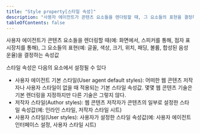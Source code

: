 ```yaml
---
title: "Style property[스타일 속성]"
description: "사용자 에이전트가 콘텐츠 요소들을 렌더링할 때, 그 요소들의 표현을 결정하는 속성값"
tableOfContents: false
---
```



사용자 에이전트가 콘텐츠 요소들을 렌더링할 때(예: 화면에서, 스피커를 통해, 점자 표시장치를 통해), 그 요소들의 표현(예: 글꼴, 색상, 크기, 위치, 패딩, 볼륨, 합성된 음성 운율)을 결정하는 속성값

스타일 속성은 다음의 요소에서 설정될 수 있다

*   사용자 에이전트 기본 스타일(<span lang="en">User agent default styles</span>): 어떠한 웹 콘텐츠 저작자나 사용자 스타일이 없을 때 적용되는 기본 스타일 속성값. 몇몇 웹 콘텐츠 기술은 기본 렌더링을 지정하지만 다른 기술은 그렇지 않다.
*   저작자 스타일(<span lang="en">Author styles</span>): 웹 콘텐츠 저작자가 콘텐츠의 일부로 설정한 스타일 속성값(예: 인라인 스타일, 저작자 스타일 시트)
*   사용자 스타일(<span lang="en">User styles</span>): 사용자가 설정한 스타일 속성값(예: 사용자 에이전트 인터페이스 설정, 사용자 스타일 시트)
